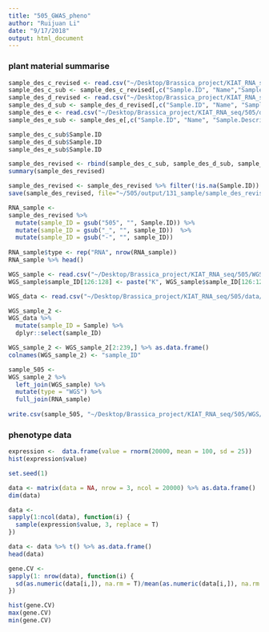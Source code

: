 ```yaml
---
title: "505_GWAS_pheno"
author: "Ruijuan Li"
date: "9/17/2018"
output: html_document
---
```


### plant material summarise 
```r
sample_des_c_revised <- read.csv("~/Desktop/Brassica_project/KIAT_RNA_seq/505/data/batch_c_revised.csv", header=T, na.strings="")
sample_des_c_sub <- sample_des_c_revised[,c("Sample.ID", "Name","Sample.Description.Origin", "Sample.Description.Type")]
sample_des_d_revised <- read.csv("~/Desktop/Brassica_project/KIAT_RNA_seq/505/data/batch_d_revised.csv", header=T, na.strings="")
sample_des_d_sub <- sample_des_d_revised[,c("Sample.ID", "Name", "Sample.Description.Origin", "Sample.Description.Type")]
sample_des_e <- read.csv("~/Desktop/Brassica_project/KIAT_RNA_seq/505/data/batch_e.csv", header=T, na.strings="")
sample_des_e_sub <- sample_des_e[,c("Sample.ID", "Name", "Sample.Description.Origin", "Sample.Description.Type")]

sample_des_c_sub$Sample.ID
sample_des_d_sub$Sample.ID
sample_des_e_sub$Sample.ID

sample_des_revised <- rbind(sample_des_c_sub, sample_des_d_sub, sample_des_e_sub)
summary(sample_des_revised)

sample_des_revised <- sample_des_revised %>% filter(!is.na(Sample.ID))
save(sample_des_revised, file="~/505/output/131_sample/sample_des_revised.Rdata") 

RNA_sample <- 
sample_des_revised %>% 
  mutate(sample_ID = gsub("505", "", Sample.ID)) %>% 
  mutate(sample_ID = gsub("_", "", sample_ID))  %>% 
  mutate(sample_ID = gsub("-", "", sample_ID))  
  
RNA_sample$type <- rep("RNA", nrow(RNA_sample))
RNA_sample %>% head()

WGS_sample <- read.csv("~/Desktop/Brassica_project/KIAT_RNA_seq/505/WGS/data/WGS_sample.csv", stringsAsFactors = F)
WGS_sample$sample_ID[126:128] <- paste("K", WGS_sample$sample_ID[126:128], sep = "")

WGS_data <- read.csv("~/Desktop/Brassica_project/KIAT_RNA_seq/505/data/WGS_raw_data_info.csv", header = T)

WGS_sample_2 <- 
WGS_data %>% 
  mutate(sample_ID = Sample) %>% 
  dplyr::select(sample_ID) 

WGS_sample_2 <- WGS_sample_2[2:239,] %>% as.data.frame()  
colnames(WGS_sample_2) <- "sample_ID"

sample_505 <- 
WGS_sample_2 %>% 
  left_join(WGS_sample) %>% 
  mutate(type = "WGS") %>% 
  full_join(RNA_sample) 
  
write.csv(sample_505, "~/Desktop/Brassica_project/KIAT_RNA_seq/505/WGS/data/sample_505.csv") 
``` 

### phenotype data 
```r
expression <-  data.frame(value = rnorm(20000, mean = 100, sd = 25))
hist(expression$value)

set.seed(1)

data <- matrix(data = NA, nrow = 3, ncol = 20000) %>% as.data.frame()
dim(data)

data <- 
sapply(1:ncol(data), function(i) {
  sample(expression$value, 3, replace = T) 
}) 

data <- data %>% t() %>% as.data.frame()
head(data)

gene.CV <- 
sapply(1: nrow(data), function(i) {
  sd(as.numeric(data[i,]), na.rm = T)/mean(as.numeric(data[i,]), na.rm = T) 
}) 

hist(gene.CV) 
max(gene.CV) 
min(gene.CV)  
```

